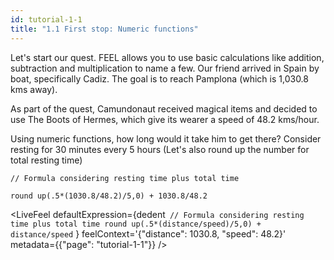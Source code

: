 ```yaml
---
id: tutorial-1-1
title: "1.1 First stop: Numeric functions"
---
```



Let's start our quest. FEEL allows you to use basic calculations like addition, subtraction and multiplication to name a few. Our friend arrived in Spain by boat, specifically Cadiz. The goal is to reach Pamplona (which is 1,030.8 kms away). 

As part of the quest, Camundonaut received magical items and decided to use The Boots of Hermes, which give its wearer a speed of 48.2 kms/hour.

Using numeric functions, how long would it take him to get there? Consider resting for 30 minutes every 5 hours (Let's also round up the number for total resting time)


```
// Formula considering resting time plus total time

round up(.5*(1030.8/48.2)/5,0) + 1030.8/48.2

```

<LiveFeel
    defaultExpression={dedent`
      // Formula considering resting time plus total time
      round up(.5*(distance/speed)/5,0) + distance/speed`
    }
    feelContext='{"distance": 1030.8, "speed": 48.2}'
    metadata={{"page": "tutorial-1-1"}}
/>
